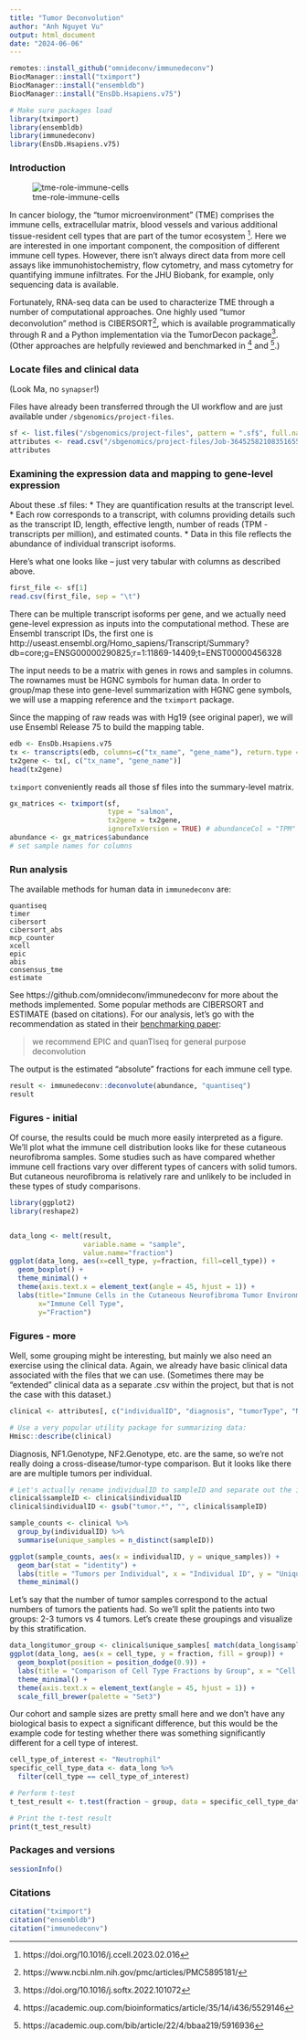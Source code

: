 ```yaml
---
title: "Tumor Deconvolution"
author: "Anh Nguyet Vu"
output: html_document
date: "2024-06-06"
---
```


```r

remotes::install_github("omnideconv/immunedeconv")
BiocManager::install("tximport")
BiocManager::install("ensembldb")
BiocManager::install("EnsDb.Hsapiens.v75")
```


```r

# Make sure packages load
library(tximport)
library(ensembldb)
library(immunedeconv)
library(EnsDb.Hsapiens.v75)
```

### Introduction

![tme-role-immune-cells](https://github.com/nf-osi/tutorials/assets/32753274/64c5a272-1c37-4df2-a91f-e1de71af4141)
 
In cancer biology, the "tumor microenvironment" (TME) comprises the immune cells, extracellular matrix, blood vessels and various additional tissue-resident cell types that are part of the tumor ecosystem [^1]. Here we are interested in one important component, the composition of different immune cell types. However, there isn't always direct data from more cell assays like immunohistochemistry, flow cytometry, and mass cytometry for quantifying immune infiltrates. For the JHU Biobank, for example, only sequencing data is available.

Fortunately, RNA-seq data can be used to characterize TME through a number of computational approaches. One highly used "tumor deconvolution" method is CIBERSORT[^2], which is available programmatically through R and a Python implementation via the TumorDecon package[^3]. (Other approaches are helpfully reviewed and benchmarked in [^4] and [^5].)


[^1]: https://doi.org/10.1016/j.ccell.2023.02.016
[^2]: https://www.ncbi.nlm.nih.gov/pmc/articles/PMC5895181/
[^3]: https://doi.org/10.1016/j.softx.2022.101072
[^4]: https://academic.oup.com/bioinformatics/article/35/14/i436/5529146
[^5]: https://academic.oup.com/bib/article/22/4/bbaa219/5916936

### Locate files and clinical data

(Look Ma, no `synapser`!)

Files have already been transferred through the UI workflow and are just available under `/sbgenomics/project-files`.
```r

sf <- list.files("/sbgenomics/project-files", pattern = ".sf$", full.names = T) 
attributes <- read.csv("/sbgenomics/project-files/Job-3645258210835165589066307932.csv")
attributes

```

### Examining the expression data and mapping to gene-level expression

About these .sf files:
* They are quantification results at the transcript level.
* Each row corresponds to a transcript, with columns providing details such as the transcript ID, length, effective length, number of reads (TPM - transcripts per million), and estimated counts.
* Data in this file reflects the abundance of individual transcript isoforms.

Here's what one looks like -- just very tabular with columns as described above.
```r

first_file <- sf[1]
read.csv(first_file, sep = "\t")
```

There can be multiple transcript isoforms per gene, and we actually need gene-level expression as inputs into the computational method.
These are Ensembl transcript IDs, the first one is http://useast.ensembl.org/Homo_sapiens/Transcript/Summary?db=core;g=ENSG00000290825;r=1:11869-14409;t=ENST00000456328 

The input needs to be a matrix with genes in rows and samples in columns. The rownames must be HGNC symbols for human data.
In order to group/map these into gene-level summarization with HGNC gene symbols, we will use a mapping reference and the `tximport` package.

Since the mapping of raw reads was with Hg19 (see original paper), we will use Ensembl Release 75 to build the mapping table.

```r

edb <- EnsDb.Hsapiens.v75
tx <- transcripts(edb, columns=c("tx_name", "gene_name"), return.type = "data.frame")
tx2gene <- tx[, c("tx_name", "gene_name")]
head(tx2gene)

```

`tximport` conveniently reads all those sf files into the summary-level matrix.
```r
gx_matrices <- tximport(sf, 
                        type = "salmon", 
                        tx2gene = tx2gene, 
                        ignoreTxVersion = TRUE) # abundanceCol = "TPM"
abundance <- gx_matrices$abundance
# set sample names for columns

```


### Run analysis

The available methods for human data in `immunedeconv` are:
```
quantiseq
timer
cibersort
cibersort_abs
mcp_counter
xcell
epic
abis
consensus_tme
estimate
```

See https://github.com/omnideconv/immunedeconv for more about the methods implemented. 
Some popular methods are CIBERSORT and ESTIMATE (based on citations).
For our analysis, let's go with the recommendation as stated in their [benchmarking paper](https://academic.oup.com/bioinformatics/article/35/14/i436/5529146):

> we recommend EPIC and quanTIseq for general purpose deconvolution

The output is the estimated "absolute" fractions for each immune cell type.
```r

result <- immunedeconv::deconvolute(abundance, "quantiseq")
result

```

### Figures - initial

Of course, the results could be much more easily interpreted as a figure.
We'll plot what the immune cell distribution looks like for these cutaneous neurofibroma samples. 
Some studies such as have compared whether immune cell fractions vary over different types of cancers with solid tumors.
But cutaneous neurofibroma is relatively rare and unlikely to be included in these types of study comparisons.

```r

library(ggplot2)
library(reshape2)


data_long <- melt(result, 
                  variable.name = "sample", 
                  value.name="fraction")
ggplot(data_long, aes(x=cell_type, y=fraction, fill=cell_type)) +
  geom_boxplot() +
  theme_minimal() +
  theme(axis.text.x = element_text(angle = 45, hjust = 1)) +  
  labs(title="Immune Cells in the Cutaneous Neurofibroma Tumor Environment",
       x="Immune Cell Type",
       y="Fraction") 
```

### Figures - more

Well, some grouping might be interesting, but mainly we also need an exercise using the clinical data.
Again, we already have basic clinical data associated with the files that we can use.
(Sometimes there may be "extended" clinical data as a separate .csv within the project, but that is not the case with this dataset.)

```r

clinical <- attributes[, c("individualID", "diagnosis", "tumorType", "NF1.Genotype", "NF2.Genotype")]

# Use a very popular utility package for summarizing data:
Hmisc::describe(clinical)

```

Diagnosis, NF1.Genotype, NF2.Genotype, etc. are the same, so we're not really doing a cross-disease/tumor-type comparison. 
But it looks like there are are multiple tumors per individual.
```r
# Let's actually rename individualID to sampleID and separate out the individual and tumor
clinical$sampleID <- clinical$individualID
clinical$individualID <- gsub("tumor.*", "", clinical$sampleID)

sample_counts <- clinical %>%
  group_by(individualID) %>%
  summarise(unique_samples = n_distinct(sampleID))

ggplot(sample_counts, aes(x = individualID, y = unique_samples)) +
  geom_bar(stat = "identity") +
  labs(title = "Tumors per Individual", x = "Individual ID", y = "Unique Tumors") +
  theme_minimal()

```


Let's say that the number of tumor samples correspond to the actual numbers of tumors the patients had.
So we'll split the patients into two groups: 2-3 tumors vs 4 tumors.
Let's create these groupings and visualize by this stratification.
```r

data_long$tumor_group <- clinical$unique_samples[ match(data_long$sample, clinical$sampleID) ]
ggplot(data_long, aes(x = cell_type, y = fraction, fill = group)) +
  geom_boxplot(position = position_dodge(0.9)) +
  labs(title = "Comparison of Cell Type Fractions by Group", x = "Cell Type", y = "Fraction") +
  theme_minimal() +
  theme(axis.text.x = element_text(angle = 45, hjust = 1)) +
  scale_fill_brewer(palette = "Set3")

```


Our cohort and sample sizes are pretty small here and we don't have any biological basis to expect a significant difference, 
but this would be the example code for testing whether there was something significantly different for 
a cell type of interest.
```r

cell_type_of_interest <- "Neutrophil"
specific_cell_type_data <- data_long %>%
  filter(cell_type == cell_type_of_interest)

# Perform t-test
t_test_result <- t.test(fraction ~ group, data = specific_cell_type_data)

# Print the t-test result
print(t_test_result)
```

### Packages and versions

```r
sessionInfo()
```

### Citations
```r
citation("tximport")
citation("ensembldb")
citation("immunedeconv")
```
